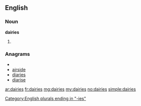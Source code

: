 ==English==

===Noun===
'''dairies'''

# {{plural of|[[dairy]]}}

===Anagrams===
* {{alphagram|adeiirs}}
* [[airside#English|airside]]
* [[diaries#English|diaries]]
* [[diarise#English|diarise]]


[[Category:English plurals ending in "-ies"]]

[[ar:dairies]]
[[fr:dairies]]
[[mg:dairies]]
[[my:dairies]]
[[no:dairies]]
[[simple:dairies]]